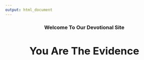 ```yaml
---
output: html_document
---
```


<h3><center>Welcome To Our Devotional Site
<h1><center>You Are The Evidence

